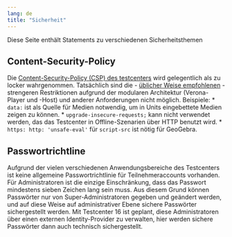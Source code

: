 ```yaml
---
lang: de
title: "Sicherheit"
---
```


Diese Seite enthält Statements zu verschiedenen Sicherheitsthemen

## Content-Security-Policy
Die [Content-Security-Policy (CSP) des testcenters](https://github.com/iqb-berlin/testcenter/blob/master/frontend/config/nginx.conf)
wird gelegentlich als zu locker wahrgenommen. Tatsächlich sind die -
[üblicher Weise empfohlenen](https://owasp.org/www-project-secure-headers/#div-bestpractices) - strengeren Restriktionen
aufgrund der modularen Architektur (Verona-Player und -Host) und anderer Anforderungen nicht möglich.
Beispiele:
* `data:` ist als Quelle für Medien notwendig, um in Units eingebettete Medien zeigen zu können.
* `upgrade-insecure-requests;` kann nicht verwendet werden, das das Testcenter in Offline-Szenarien über HTTP benutzt wird.
* `https: http: 'unsafe-eval'` für `script-src` ist nötig für GeoGebra.

## Passwortrichtline
Aufgrund der vielen verschiedenen Anwendungsbereiche des Testcenters ist keine allgemeine Passwortrichtlinie für
Teilnehmeraccounts vorhanden. Für Administratoren ist die einzige Einschränkung, dass das Passwort mindestens sieben
Zeichen lang sein muss. Aus diesem Grund können Passwörter nur von Super-Administratoren gegeben und geändert werden,
und auf diese Weise auf administrativer Ebene sichere Passwörter sichergestellt werden.
Mit Testcenter 16 ist geplant, diese Administratoren über einen externen Identity-Provider zu verwalten, hier werden
sichere Passwörter dann auch technisch sichergestellt.
